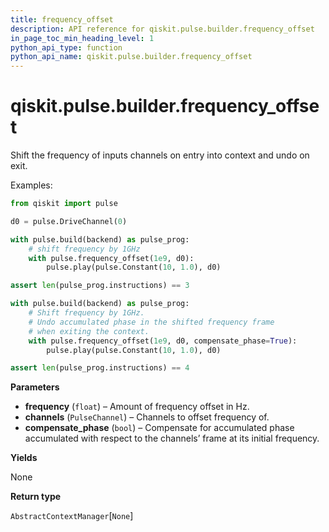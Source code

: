 ```yaml
---
title: frequency_offset
description: API reference for qiskit.pulse.builder.frequency_offset
in_page_toc_min_heading_level: 1
python_api_type: function
python_api_name: qiskit.pulse.builder.frequency_offset
---
```


# qiskit.pulse.builder.frequency\_offset

<Function id="qiskit.pulse.builder.frequency_offset" github="https://github.com/qiskit/qiskit/tree/stable/0.18/qiskit/pulse/builder.py" signature="frequency_offset(frequency, *channels, compensate_phase=False)">
  Shift the frequency of inputs channels on entry into context and undo on exit.

  Examples:

  ```python
  from qiskit import pulse

  d0 = pulse.DriveChannel(0)

  with pulse.build(backend) as pulse_prog:
      # shift frequency by 1GHz
      with pulse.frequency_offset(1e9, d0):
          pulse.play(pulse.Constant(10, 1.0), d0)

  assert len(pulse_prog.instructions) == 3

  with pulse.build(backend) as pulse_prog:
      # Shift frequency by 1GHz.
      # Undo accumulated phase in the shifted frequency frame
      # when exiting the context.
      with pulse.frequency_offset(1e9, d0, compensate_phase=True):
          pulse.play(pulse.Constant(10, 1.0), d0)

  assert len(pulse_prog.instructions) == 4
  ```

  **Parameters**

  *   **frequency** (`float`) – Amount of frequency offset in Hz.
  *   **channels** (`PulseChannel`) – Channels to offset frequency of.
  *   **compensate\_phase** (`bool`) – Compensate for accumulated phase accumulated with respect to the channels’ frame at its initial frequency.

  **Yields**

  None

  **Return type**

  `AbstractContextManager`\[`None`]
</Function>

